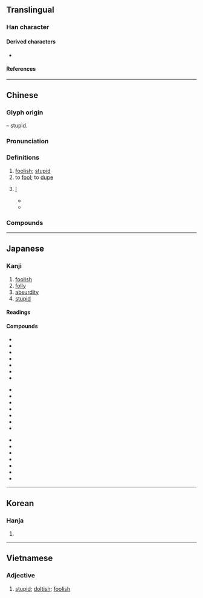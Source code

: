 {{character info/new}}
==Translingual==

===Han character===
{{Han char|rn=61|rad=心|as=09|sn=13|four=60332|canj=WBP|ids=⿱禺心}}

====Derived characters====
* {{l|mul|[[𠏋]], [[㦙]], [[𦔧]], [[𡪾]], [[𦽳]]}}

====References====
{{Han ref|kx=0395.120|dkj=10946|hdz=42321.070|uh=611A}}

----

==Chinese==
{{zh-forms}}

===Glyph origin===
{{Han etym}}
{{Han compound|禺|心|t2=heart|ls=psc|c1=p|c2=s}} – stupid.

===Pronunciation===
{{zh-pron
|m=yú
|m-s=
|c=jyu4
|c-t=
|g=
|h=pfs=ngì
|j=
|mb=ngṳ̄
|md=ngṳ̀/kṳ̀
|md_note=ngṳ̀ - literary; kṳ̀ - vernacular
|mn=qz,tw,xm:gû/zz:gî
|mn-t=ngo5/ngu5
|mn-t_note=ngu5 - Chaoyang
|w=3nyy
|x=
|mc=y
|oc=y
|ma=y
|cat=a,v,pron
}}

===Definitions===
{{zh-hanzi}}

# [[foolish]]; [[stupid]]
# to [[fool]]; to [[dupe]]
# {{lb|zh|humble}} [[I]]
#* {{zh-x|^@孟嘗君 曰：「愚 不知 所 謂 也。」|Lord Mengchang said, "'''I''' don't understand what it means."|ref=Shiji}}
#* {{zh-x|愚 以為 宮中 之 事，事無大小，悉 以 咨 之，然後 施行……|'''I''' think they should be consulted on all court affairs, regardless of their sizes, before they are being put to execution.|CL|ref={{w2|zh|諸葛亮}}, {{lang|zh|《出師表》}}}}

===Compounds===
{{zh-der|一得之愚|愚騃|愚呆|愚笨|愚不可及|愚蠢|愚弟|愚鈍|愚而好自用|愚夫|愚婦|愚公移山|愚見|愚陋|愚魯|愚昧|愚蒙|愚民|愚民政策|愚弄|愚懦|愚人|愚人節|愚者|愚頑|愚妄|愚兄|愚意|愚者一得|愚忠|愚拙|大智若愚|上愚|受愚|下愚|大愚不靈|愚迷|愚夯|愚直|愚眉肉眼|愚痴|愚氣|愚氓|愚戇|愚夫愚婦|愚劣|愚公谷|愚公|凡愚|愚孝|愚濫|使貪使愚|愚昧無知|下愚不移|愚懵|大智如愚|愚公之居|懦愚|振警愚頑|憃愚|疏慵愚鈍|肉眼愚晦|賢愚不分|至愚極陋|藏愚|非愚則誣|肉眼愚眉|鄉愚|愚化}}

----

==Japanese==

===Kanji===
{{ja-kanji|rs=心09}}

# [[foolish]]
# [[folly]]
# [[absurdity]]
# [[stupid]]

====Readings====
{{ja-readings
|goon=ぐ
|kanon=ぐ
|kun=おろ-か
}}

====Compounds====
{{top3}}
* {{ja-r|愚か|おろか}}
* {{ja-r|愚かしい|おろかし.い}}
* {{ja-r|愚挙|ぐきょ}}
* {{ja-r|愚行|ぐこう}}
* {{ja-r|愚%妻|ぐ%さい}}
* {{ja-r|愚人|ぐじん}}
* {{ja-r|愚図る|ぐずる}}
{{mid3}}
* {{ja-r|愚生|ぐせい}}
* {{ja-r|愚痴|ぐち}}
* {{ja-r|愚%直|ぐ%ちょく}}
* {{ja-r|愚鈍|ぐどん}}
* {{ja-r|愚%昧|ぐ%まい}}
* {{ja-r|愚民|ぐみん}}
* {{ja-r|愚問|ぐもん}}
{{mid3}}
* {{ja-r|愚%劣|ぐ%れつ}}
* {{ja-r|愚%連隊|ぐ%れんたい}}
* {{ja-r|愚弄|ぐろう}}
* {{ja-r|闇愚|あんぐ}}
* {{ja-r|凡愚|ぼんぐ}}
* {{ja-r|万愚%節|ばんぐ%せつ}}
* {{ja-r|庸愚|ようぐ}}
{{bottom}}

----

==Korean==

===Hanja===
{{ko-hanja|hangeul=우|eumhun=|rv=u|mr=u|y=wu}}

# {{rfdef|ko|sort=心09}}

----

==Vietnamese==

===Adjective===
{{vi-adj|ngu|sc=Hani|rs=心09}}

# [[stupid]]; [[doltish]]; [[foolish]]